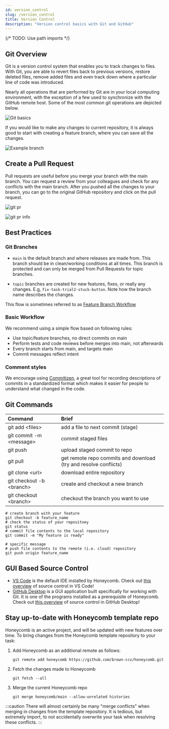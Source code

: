 ---
id: version_control
slug: /version_control
title: Version Control
description: "Version control basics with Git and GitHub"
---

{/* TODO: Use path imports */}

## Git Overview

Git is a version control system that enables you to track changes to files. With Git, you are able to revert files back to previous versions, restore deleted files, remove added files and even track down where a particular line of code was introduced.

Nearly all operations that are performed by Git are in your local computing environment, with the exception of a few used to synchronize with the GitHub remote host. Some of the most common git operations are depicted below.

![Git basics](../assets/further_reading/git_basics.png)

If you would like to make any changes to current repository, it is always good to start with creating a feature branch, where you can save all the changes.

![Example branch](../assets/further_reading/git_branch.png)

## Create a Pull Request

Pull requests are useful before you merge your branch with the main branch. You can request a review from your colleagues and check for any conflicts with the main branch. After you pushed all the changes to your branch, you can go to the original GitHub repository and click on the pull request.

![git pr](../assets/further_reading/create_pull_request.png)

![git pr info](../assets/further_reading/add_reviewers.png)

## Best Practices

### Git Branches

- `main` is the default branch and where releases are made from. This branch should be in clean/working conditions at all times. This branch is protected and can only be merged from Pull Requests for topic branches.

- `topic` branches are created for new features, fixes, or really any changes. E.g, `fix-task-trial2-stuck-button`. Note how the branch name describes the changes.

This flow is sometimes referred to as [Feature Branch Workflow](https://docs.gitlab.com/ee/gitlab-basics/feature_branch_workflow.html)

### Basic Workflow

We recommend using a simple flow based on following rules:

- Use topic/feature branches, no direct commits on main
- Perform tests and code reviews before merges into main, not afterwards
- Every branch starts from main, and targets main
- Commit messages reflect intent

### Comment styles

We encourage using [Commitizen](http://commitizen.github.io/cz-cli/), a great tool for recording descriptions of commits in a standardized format which makes it easier for people to understand what changed in the code.

## Git Commands

| Command                        | Brief                                                              |
| :----------------------------- | :----------------------------------------------------------------- |
| git add &lt;files&gt;          | add a file to next commit \(stage\)                                |
| git commit -m &lt;message&gt;  | commit staged files                                                |
| git push                       | upload staged commit to repo                                       |
| git pull                       | get remote repo commits and download \(try and resolve conflicts\) |
| git clone &lt;url&gt;          | download entire repository                                         |
| git checkout -b &lt;branch&gt; | create and checkout a new branch                                   |
| git checkout &lt;branch&gt;    | checkout the branch you want to use                                |

```shell
# create branch with your feature
git checkout -b feature_name
# check the status of your repositoey
git status
# commit file contents to the local repository
git commit -m "My feature is ready"

# specific message
# push file contents to the remote (i.e. cloud) repository
git push origin feature_name
```

## GUI Based Source Control

- [VS Code](https://code.visualstudio.com/) is the default IDE installed by Honeycomb. Check out [this overview](https://code.visualstudio.com/docs/sourcecontrol/overview) of source control in VS Code!
- [GitHub Desktop](https://desktop.github.com/) is a GUI application built specifically for working with Git. It is one of the programs installed as a prerequisite of Honeycomb. Check out [this overview](https://docs.github.com/en/desktop/contributing-and-collaborating-using-github-desktop) of source control in GitHub Desktop!

## Stay up-to-date with Honeycomb template repo

Honeycomb is an active project, and will be updated with new features over time. To bring changes from the Honeycomb template repository to your task:

1. Add Honeycomb as an additional remote as follows:

   ```shell
   git remote add honeycomb https://github.com/brown-ccv/honeycomb.git
   ```

2. Fetch the changes made to Honeycomb

   ```shell
   git fetch --all
   ```

3. Merge the current Honeycomb repo

   ```shell
   git merge honeycomb/main --allow-unrelated histories
   ```

:::caution
There will almost certainly be many "merge conflicts" when merging in changes from the template repository. It is tedious, but extremely import, to not accidentally overwrite your task when resolving these conflicts.
:::
